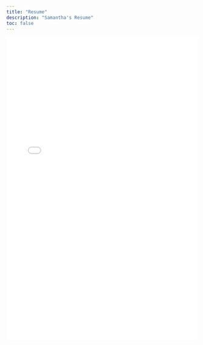 ```yaml
---
title: "Resume"
description: "Samantha's Resume"
toc: false
---
```


![](media/resume2025.pdf){fig-align="center" width="100%" height="800"}

